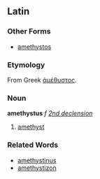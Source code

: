 ==Latin==
===Other Forms===
*[[amethystos]]
===Etymology===
From Greek [[ἀμέθυστος]].
===Noun===
'''amethystus''' ''f'' ''[[Wiktionary Appendix:Latin second declension|2nd declension]]''

#[[amethyst]]
===Related Words===
*[[amethystinus]]
*[[amethystizon]]